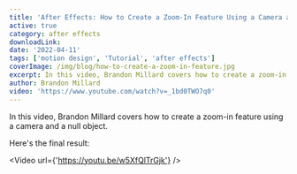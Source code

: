 ```yaml
---
title: 'After Effects: How to Create a Zoom-In Feature Using a Camera and a Null Object'
active: true
category: after effects
downloadLink:
date: '2022-04-11'
tags: ['motion design', 'Tutorial', 'after effects']
coverImage: /img/blog/how-to-create-a-zoom-in-feature.jpg
excerpt: In this video, Brandon Millard covers how to create a zoom-in feature using a camera and a null object.
author: Brandon Millard
video: 'https://www.youtube.com/watch?v=_1bd0TWO7q0'
---
```


In this video, Brandon Millard covers how to create a zoom-in feature using a camera and a null object.

Here's the final result:

<Video url={'https://youtu.be/w5XfQlTrGjk'} />

